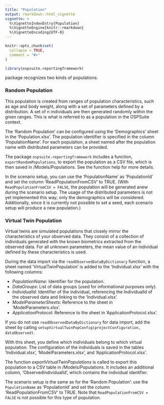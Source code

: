 ```yaml
---
title: "Population"
output: rmarkdown::html_vignette
vignette: >
  %\VignetteIndexEntry{Population}
  %\VignetteEngine{knitr::rmarkdown}
  %\VignetteEncoding{UTF-8}
---
```


```r
knitr::opts_chunk$set(
  collapse = TRUE,
  comment = "#>"
)
```

```r
library(ospsuite.reportingframework)
```


 package recognizes two kinds of populations:

### Random Population

This population is created from ranges of population characteristics, such as age and body weight, along with a set of parameters defined by a distribution. A set of n individuals are then generated randomly within the given ranges. This is what is referred to as a population in the OSPSuite context.

The 'Random Population' can be configured using the 'Demographics' sheet in the 'Population.xlsx'. The population identifier is specified in the column 'PopulationName'. For each population, a sheet named after the population name with distributed parameters can be provided.

The package `ospsuite.reportingframework` includes a function, `exportRandomPopulations`, to export the population as a CSV file, which is then saved in <rootdirectory>/Models/Populations. See the function help for more details.

In the scenario setup, you can use the 'PopulationName' as 'PopulationId' and set the column 'ReadPopulationFromCSV' to TRUE. (With `ReadPopulationFromCSV = FALSE`, the population will be generated anew during the scenario setup. The usage of the distributed parameters is not yet implemented this way; only the demographics will be considered. Additionally, since it is currently not possible to set a seed, each scenario setup will produce a new population.)


### Virtual Twin Population

Virtual twins are simulated populations that closely mirror the characteristics of your observed data. They consist of a collection of individuals generated with the known biometrics extracted from the observed data. For all unknown parameters, the mean value of an individual defined by these characteristics is used.

During the data import via the `readObservedDataByDictionary` function, a sheet named 'VirtualTwinPopulation' is added to the 'Individual.xlsx' with the following columns:

- *PopulationName*: Identifier for the population.
- *DataGroups*: List of data groups (used for informational purposes only).
- *IndividualId*: Identifier of the individual, referencing the IndividualId of the observed data and linking to the 'Individual.xlsx'.
- *ModelParameterSheets*: Reference to the sheet in 'ModelParameters.xlsx'.
- *ApplicationProtocol*: Reference to the sheet in 'ApplicationProtocol.xlsx'.

If you do not use `readObservedDataByDictionary` for data import, add the sheet by calling `setupVirtualTwinPopConfig(projectConfiguration, dataObserved)`.

With this sheet, you define which individuals belong to which virtual population. The configuration of the individuals is saved in the tables 'Individual.xlsx', 'ModelParameters.xlsx', and 'ApplicationProtocol.xlsx'.

The function *exportVirtualTwinPopulations* is called to export this population to a CSV table in <rootdirectory>/Models/Populations. It includes an additional column, 'ObservedIndividualId', which contains the individual identifier.

The scenario setup is the same as for the 'Random Population': use the `PopulationName` as 'PopulationId' and set the column 'ReadPopulationFromCSV' to TRUE. Note that `ReadPopulationFromCSV = FALSE` is not possible for this type of population.
